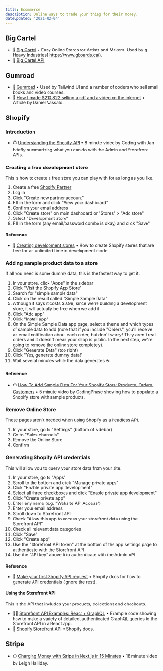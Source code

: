 ```yaml
---
title: Ecommerce
description: Online ways to trade your thing for their money.
dateUpdated: '2021-02-04'
---
```


## Big Cartel

- 📖 [Big Cartel](https://www.bigcartel.com/) • Easy Online Stores for Artists and Makers. Used by g Heavy Industries](https://www.gboards.ca/).
- 📖 [Big Cartel API](https://developers.bigcartel.com/api/v1#personal-projects)

## Gumroad

- 📖 [Gumroad](https://gumroad.com/) • Used by Tailwind UI and a number of coders who sell small books and video courses.
- 📖 [How I made $210,822 selling a pdf and a video on the internet](https://www.indiehackers.com/post/how-i-made-210-822-selling-a-pdf-and-a-video-on-the-internet-028d5b0a2c) • Article by Daniel Vassalo.

## Shopify

### Introduction

- 📺 [Understanding the Shopify API](https://m.youtube.com/watch?v=U2nIleAHQXE) • 8 minute video by Coding with Jan briefly summarizing what you can do with the Admin and Storefront APIs.

### Creating a free development store

This is how to create a free store you can play with for as long as you like.

1. Create a free [Shopify Partner](https://www.shopify.ca/partners)
2. Log in
3. Click "Create new partner account"
4. Fill in the form and click "View your dashboard"
5. Confirm your email address
6. Click "Create store" on main dashboard or "Stores" > "Add store"
7. Select "Development store"
8. Fill in the form (any email/password combo is okay) and click "Save"

#### Reference

- 📖 [Creating development stores](https://help.shopify.com/en/partners/dashboard/managing-stores/development-stores) • How to create Shopify stores that are free for an unlimited time in development mode.

### Adding sample product data to a store

If all you need is some dummy data, this is the fastest way to get it.

1. In your store, click "Apps" in the sidebar
2. Click "Visit the Shopify App Store"
3. Search for "simple sample data"
4. Click on the result called "Simple Sample Data"
5. Although it says it costs $0.99, since we're building a development store, it will actually be free when we add it
6. Click "Add app"
7. Click "Install app"
8. On the Simple Sample Data app page, select a theme and which types of sample data to add (note that if you include "Orders", you'll receive an email notification about each order, but don't worry! They aren't real orders and it doesn't mean your shop is public. In the next step, we're going to remove the online store completely).
9. Click "Generate Data" (top right)
10. Click "Yes, generate dummy data!"
11. Wait several minutes while the data generates ☕️

#### Reference

- 📺 [How To Add Sample Data For Your Shopify Store: Products, Orders, Customers](https://m.youtube.com/watch?v=e-xXJOvuJDo) • 5 minute video by CodingPhase showing how to populate a Shopify store with sample products.

### Remove Online Store

These pages aren't needed when using Shopify as a headless API.

1. In your store, go to "Settings" (bottom of sidebar)
2. Go to "Sales channels"
3. Remove the Online Store
4. Confirm

### Generating Shopify API credentials

This will allow you to query your store data from your site.

1. In your store, go to "Apps"
2. Scroll to the bottom and click "Manage private apps"
3. Click "Enable private app development"
4. Select all three checkboxes and click "Enable private app development"
5. Click "Create private app"
6. Enter any name (e.g. "Website API Access")
7. Enter your email address
8. Scroll down to Storefront API
9. Check "Allow this app to access your storefront data using the Storefront API"
10. Check all relevant data categories
11. Click "Save"
12. Click "Create app"
13. Use the "Storefront API token" at the bottom of the app settings page to authenticate with the Storefront API
14. Use the "API key" above it to authenticate with the Admin API

#### Reference

- 📖 [Make your first Shopify API request](https://shopify.dev/tutorials/make-your-first-shopify-api-request) • Shopify docs for how to generate API credentials (ignore the rest).

#### Using the Storefront API

This is the API that includes your products, collections and checkouts.

- 🧑‍💻 [Storefront API Examples: React + GraphQL](https://github.com/Shopify/storefront-api-examples/blob/master/react-graphql-client/src/App.js) • Example code showing how to make a variety of detailed, authenticated GraphQL queries to the Storefront API in a React app.
- 📖 [Shopify Storefront API](https://shopify.dev/docs/storefront-api) • Shopify docs.

## Stripe

- 📺 [Charging Money with Stripe in Next.js in 15 Minutes](https://m.youtube.com/watch?v=5-bZYEeYcKE) • 18 minute video by Leigh Halliday.
